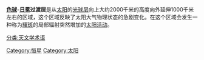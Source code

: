 {{Merge|過渡區 |date=2013-04-17}} 

{{noteTA
|G1=物理学
}}
'''[[色球|色球]]-[[日冕|日冕]]过渡层'''是从[[太阳|太阳]]的[[光球层|光球层]]向上大约2000千米的高度向外延伸1000千米左右的区域，这个区域反映了太阳大气物理状态的急剧变化。在这个区域会发生一种称为[[耀斑|耀斑]]的局部辐射突然增加的[[太阳活动|太阳活动]]。

{{太阳}}
[[Category:恒星|Category:恒星]]
[[Category:太阳|Category:太阳]]
[[分类:天文学术语|分类:天文学术语]]